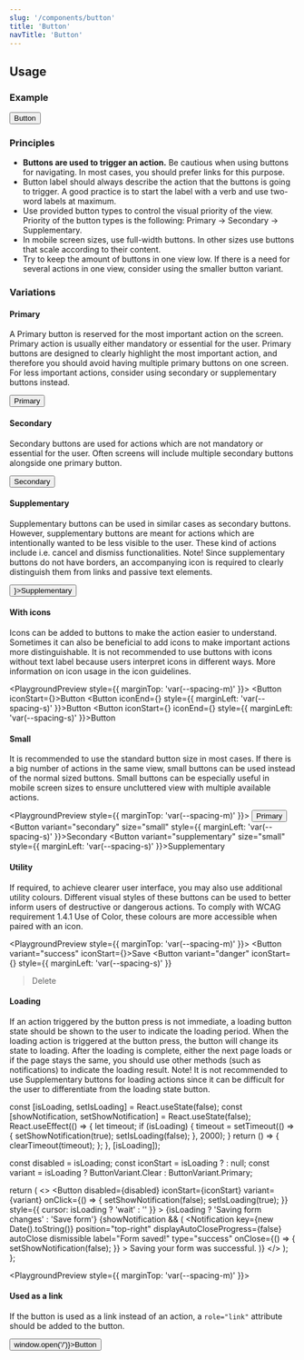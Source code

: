 ```yaml
---
slug: '/components/button'
title: 'Button'
navTitle: 'Button'
---
```




## Usage

### Example
<PlaygroundPreview>
  <Button>Button</Button>
</PlaygroundPreview>

### Principles
- <b>Buttons are used to trigger an action.</b> Be cautious when using buttons for navigating. In most cases, you should prefer links for this purpose.
- Button label should always describe the action that the buttons is going to trigger. A good practice is to start the label with a verb and use two-word labels at maximum.
- Use provided button types to control the visual priority of the view. Priority of the button types is the following: Primary -> Secondary -> Supplementary.
- In mobile screen sizes, use full-width buttons. In other sizes use buttons that scale according to their content.
- Try to keep the amount of buttons in one view low. If there is a need for several actions in one view, consider using the smaller button variant.

### Variations

#### Primary
A Primary button is reserved for the most important action on the screen. Primary action is usually either mandatory
or essential for the user. Primary buttons are designed to clearly highlight the most important action, and therefore
you should avoid having multiple primary buttons on one screen. For less important actions, consider using secondary
or supplementary buttons instead.

<PlaygroundPreview>
  <Button>Primary</Button>
</PlaygroundPreview>

#### Secondary
Secondary buttons are used for actions which are not mandatory or essential for the user. Often screens will include
multiple secondary buttons alongside one primary button.

<PlaygroundPreview>
  <Button variant="secondary">Secondary</Button>
</PlaygroundPreview>

#### Supplementary
Supplementary buttons can be used in similar cases as secondary buttons. However, supplementary buttons are meant for
actions which are intentionally wanted to be less visible to the user. These kind of actions include i.e. cancel and
dismiss functionalities. Note! Since supplementary buttons do not have borders, an accompanying icon is required to
clearly distinguish them from links and passive text elements.

<PlaygroundPreview>
  <Button variant="supplementary" iconStart={<IconTrash />}>Supplementary</Button>
</PlaygroundPreview>

#### With icons
Icons can be added to buttons to make the action easier to understand. Sometimes it can also be beneficial to add
icons to make important actions more distinguishable. It is not recommended to use buttons with icons without text
label because users interpret icons in different ways. More information on icon usage in the icon guidelines.

<PlaygroundPreview style={{ marginTop: 'var(--spacing-m)' }}>
  <Button iconStart={<IconShare />}>Button</Button>
  <Button iconEnd={<IconAngleRight />} style={{ marginLeft: 'var(--spacing-s)' }}>Button</Button>
  <Button iconStart={<IconShare />} iconEnd={<IconAngleRight />} style={{ marginLeft: 'var(--spacing-s)' }}>Button</Button>
</PlaygroundPreview>

#### Small
It is recommended to use the standard button size in most cases. If there is a big number of actions in the same view,
small buttons can be used instead of the normal sized buttons. Small buttons can be especially useful in mobile screen
sizes to ensure uncluttered view with multiple available actions.

<PlaygroundPreview style={{ marginTop: 'var(--spacing-m)' }}>
  <Button size="small">Primary</Button>
  <Button variant="secondary" size="small" style={{ marginLeft: 'var(--spacing-s)' }}>Secondary</Button>
  <Button variant="supplementary" size="small" style={{ marginLeft: 'var(--spacing-s)' }}>Supplementary</Button>
</PlaygroundPreview>

#### Utility
If required, to achieve clearer user interface, you may also use additional utility colours. Different visual styles
of these buttons can be used to better inform users of destructive or dangerous actions. To comply with WCAG
requirement 1.4.1 Use of Color, these colours are more accessible when paired with an icon.

<PlaygroundPreview style={{ marginTop: 'var(--spacing-m)' }}>
  <Button variant="success" iconStart={<IconSaveDisketteFill />}>Save</Button>
  <Button 
    variant="danger" 
    iconStart={<IconTrash />} 
    style={{ marginLeft: 'var(--spacing-s)' }}
  >Delete</Button>
</PlaygroundPreview>

#### Loading
If an action triggered by the button press is not immediate, a loading button state should be shown to the user to
indicate the loading period. When the loading action is triggered at the button press, the button will change its
state to loading. After the loading is complete, either the next page loads or if the page stays the same, you should
use other methods (such as notifications) to indicate the loading result. Note! It is not recommended to use
Supplementary buttons for loading actions since it can be difficult for the user to differentiate from the loading
state button.

  const [isLoading, setIsLoading] = React.useState(false);
  const [showNotification, setShowNotification] = React.useState(false);
  React.useEffect(() => {
    let timeout;
    if (isLoading) {
      timeout = setTimeout(() => {
        setShowNotification(true);
        setIsLoading(false);
      }, 2000);
    }
    return () => {
      clearTimeout(timeout);
    };
  }, [isLoading]);

  const disabled = isLoading;
  const iconStart = isLoading ? <LoadingSpinner small /> : null;
  const variant = isLoading ? ButtonVariant.Clear : ButtonVariant.Primary;

  return (
    <>
      <Button
        disabled={disabled}
        iconStart={iconStart}
        variant={variant}
        onClick={() => {
          setShowNotification(false);
          setIsLoading(true);
        }}
        style={{ cursor: isLoading ? 'wait' : '' }}
      >
        {isLoading ? 'Saving form changes' : 'Save form'}
      </Button>
      {showNotification && (
        <Notification
          key={new Date().toString()}
          position="top-right"
          displayAutoCloseProgress={false}
          autoClose
          dismissible
          label="Form saved!"
          type="success"
          onClose={() => {
            setShowNotification(false);
          }}
        >
          Saving your form was successful.
        </Notification>
      )}
    </>
  );
};

<PlaygroundPreview style={{ marginTop: 'var(--spacing-m)' }}>
  <LoadingButtonExample />
</PlaygroundPreview>

#### Used as a link
If the button is used as a link instead of an action, a `role="link"` attribute should be added to the button.

<PlaygroundPreview>
  <Button role="link" onClick={() => window.open('/')}>Button</Button>
</PlaygroundPreview>


